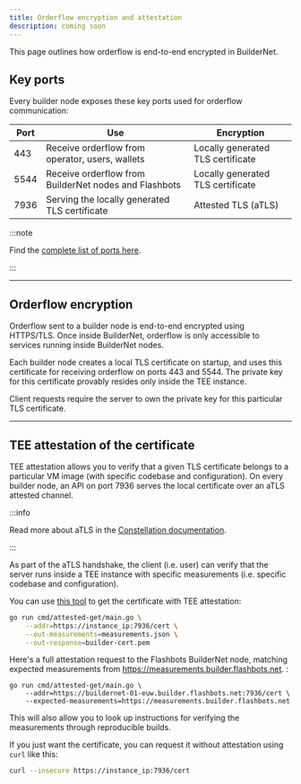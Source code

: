 ```yaml
---
title: Orderflow encryption and attestation
description: coming soon
---
```


This page outlines how orderflow is end-to-end encrypted in BuilderNet.

## Key ports

Every builder node exposes these key ports used for orderflow communication:

| Port | Use                                                   | Encryption                        |
| ---- | ----------------------------------------------------- | --------------------------------- |
| 443  | Receive orderflow from operator, users, wallets       | Locally generated TLS certificate |
| 5544 | Receive orderflow from BuilderNet nodes and Flashbots | Locally generated TLS certificate |
| 7936 | Serving the locally generated TLS certificate         | Attested TLS (aTLS)               |

:::note

Find the [complete list of ports here](network-ports).

:::


<hr class="clean" />

## Orderflow encryption

Orderflow sent to a builder node is end-to-end encrypted using HTTPS/TLS.
Once inside BuilderNet, orderflow is only accessible to services running inside BuilderNet nodes.

Each builder node creates a local TLS certificate on startup, and uses this certificate for receiving orderflow on ports 443 and 5544.
The private key for this certificate provably resides only inside the TEE instance.

Client requests require the server to own the private key for this particular TLS certificate.

<hr class="clean" />

## TEE attestation of the certificate

TEE attestation allows you to verify that a given TLS certificate belongs to a particular VM image (with specific codebase and configuration).
On every builder node, an API on port 7936 serves the local certificate over an aTLS attested channel.

:::info

Read more about aTLS in the [Constellation documentation](https://github.com/edgelesssys/constellation/blob/main/internal/atls/README.md).

:::


As part of the aTLS handshake, the client (i.e. user) can verify that the server runs inside a TEE instance with specific measurements
(i.e. specific codebase and configuration).

You can use [this tool](https://github.com/flashbots/cvm-reverse-proxy/blob/get-measurements/cmd/attested-get/main.go) to get the certificate with TEE attestation:

```bash
go run cmd/attested-get/main.go \
    --addr=https://instance_ip:7936/cert \
    --out-measurements=measurements.json \
    --out-response=builder-cert.pem
```

Here's a full attestation request to the Flashbots BuilderNet node, matching expected measurements from https://measurements.builder.flashbots.net.
:

```
go run cmd/attested-get/main.go \
    --addr=https://buildernet-01-euw.builder.flashbots.net:7936/cert \
    --expected-measurements=https://measurements.builder.flashbots.net
```


This will also allow you to look up instructions for verifying the measurements through reproducible builds.

If you just want the certificate, you can request it without attestation using `curl` like this:

```bash
curl --insecure https://instance_ip:7936/cert
```
